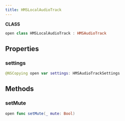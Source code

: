 ```yaml
---
title: HMSLocalAudioTrack
---
```


**CLASS**

```swift
open class HMSLocalAudioTrack : HMSAudioTrack
```

## Properties

### settings

```swift
@NSCopying open var settings: HMSAudioTrackSettings
```

## Methods

### setMute

```swift
open func setMute(_ mute: Bool)
```

